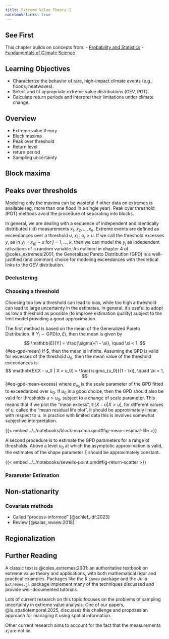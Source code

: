 ```yaml
---
title: Extreme Value Theory 📝
notebook-links: true
---
```


## See First {.unnumbered}

This chapter builds on concepts from:
- [Probability and Statistics](/chapters/fundamentals/probability-stats.qmd)
- [Fundamentals of Climate Science](/chapters/hazard/climate-science.qmd)

## Learning Objectives {.unnumbered}

- Characterize the behavior of rare, high-impact climate events (e.g., floods, heatwaves).
- Select and fit appropriate extreme value distributions (GEV, POT).
- Calculate return periods and interpret their limitations under climate change.

## Overview
 
- Extreme value theory
- Block maxima
- Peak over threshold
- Return level
- return period
- Sampling uncertainty

## Block maxima

## Peaks over thresholds

Modeling only the maxima can be wasteful if other data on extremes is available (eg, more than one flood in a single year).
Peak over threshold (POT) methods avoid the procedure of separating into blocks.

In general, we are dealing with a sequence of independent and identically distributed (iid) measurements $x_1, x_2, \ldots, x_n$.
Extreme events are defined as exceedances over a threshold $u$, ${x_i: x_i > u}$.
If we call the threshold excesses $y$, as in $y_j = x_{(j)} - u$ for $j=1, \ldots, k$, then we can model the $y_j$ as independent ralizations of a random variable.
As outlined in chapter 4 of @coles_extremes:2001, the Generalized Pareto Distribution (GPD) is a well-justified (and common) choice for modeling exceedances with theoretical links to the GEV distribution.

### Declustering

### Choosing a threshold

Choosing too low a threshold can lead to bias, while too high a threshold can lead to large uncertainty in the estimates.
In general, it's useful to adopt as low a threshold as possible (to improve estimation quality) subject to the limit model providing a good approximation.

The first method is based on the mean of the Generalized Pareto Distribution.
If $Y_i \sim \text{GPD}(\sigma, \xi)$, then the mean is given by
$$
\mathbb{E}[Y] = \frac{\sigma}{1 - \xi}, \quad \xi < 1.
$$ {#eq-gpd-mean}
If $\xi \geq 1, then the mean is infinite.
Assuming the GPD is valid for excesses of the threshold $u_0$, then the mean value of the threshold exceedances is
$$
\mathbb{E}[X - u_0 | X > u_0] = \frac{\sigma_{u_0}}{1 - \xi}, \quad \xi < 1,
$$ {#eq-gpd-mean-excess}
where $\sigma_{u_0}$ is the scale parameter of the GPD fitted to exceedances over $u_0$.
If $u_0$ is a good choice, then the GPD should also be valid for thresholds $u > u_0$, subject to a change of scale parameter.
This means that if we plot the "mean excess", $\mathbb{E}[X - u | X > u]$, for different values of $u$, called the "mean residual life plot", it should be approximately linear, with respect to $u$.
In practice with limited data this is involves somewhat subjective interpretation.

{{< embed ../../notebooks/block-maxima.qmd#fig-mean-residual-life >}}

A second procedure is to estimate the GPD parameters for a range of thresholds.
Above a level $u_0$ at which the asymptotic approximation is valid, the estimates of the shape parameter $\xi$ should be approximately constant.

{{< embed ../../notebooks/sewells-point.qmd#fig-return-scatter >}}

### Parameter Estimation

## Non-stationarity

### Covariate methods

- Called "process-informed" [@schlef_idf:2023]
- Review [@salas_review:2018]


## Regionalization

## Further Reading {.unnumbered}

A classic text is @coles_extremes:2001: an authoritative textbook on extreme value theory and applications, with both mathematical rigor and practical examples.
Packages like the R `ismev` package and the Julia `Extremes.jl` package implement many of the techniques discussed and provide well-documented tutorials.

Lots of current research on this topic focuses on the problems of sampling uncertainty in extreme value analysis.
One of our papers, @lu_spatiotemporal:2025, discusses this challenge and proposes an approach for managing it using spatial information.

Other current research aims to account for the fact that the measurements $x_i$ are not iid.